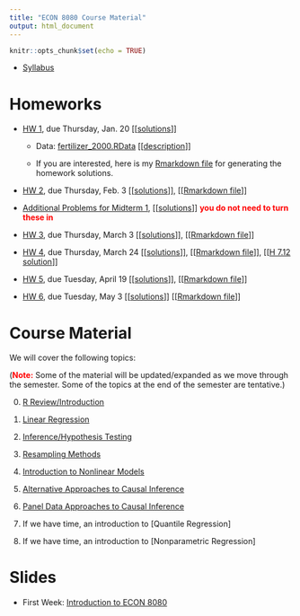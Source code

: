 ```yaml
---
title: "ECON 8080 Course Material"
output: html_document
---
```


```r
knitr::opts_chunk$set(echo = TRUE)
```

- [Syllabus](syllabus.pdf)

# Homeworks

* [HW 1](hw1.html), due Thursday, Jan. 20 [[[solutions](hw1_sol.pdf)]]

  - Data: [fertilizer_2000.RData](fertilizer_2000.RData) [[[description](fertilizer_description.txt)]]
  
  - If you are interested, here is my [Rmarkdown file](https://github.com/bcallaway11/bcallaway11.github.io/blob/master/Courses/ECON_8080_Spring_2022/hw1_sol.Rmd) for generating the homework solutions.

* [HW 2](hw2.html), due Thursday, Feb. 3 [[[solutions](hw2_sol.pdf)]], [[[Rmarkdown file](https://github.com/bcallaway11/bcallaway11.github.io/blob/master/Courses/ECON_8080_Spring_2022/hw2_sol.Rmd)]]

* [Additional Problems for Midterm 1](additional_practice1.html), [[[solutions](additional_practice1_sol.pdf)]] <span style="color: red; font-weight: bold;">you do not need to turn these in</span>

* [HW 3](hw3.html), due Thursday, March 3 [[[solutions](hw3_sol.pdf)]], [[[Rmarkdown file](https://github.com/bcallaway11/bcallaway11.github.io/blob/master/Courses/ECON_8080_Spring_2022/hw3_sol.Rmd)]]

* [HW 4](hw4.html), due Thursday, March 24 [[[solutions](hw4_sol.pdf)]], [[[Rmarkdown file](https://github.com/bcallaway11/bcallaway11.github.io/blob/master/Courses/ECON_8080_Spring_2022/hw4_sol.Rmd)]], [[[H 7.12 solution](h7-12_sol.pdf)]]

* [HW 5](hw5.html), due Tuesday, April 19 [[[solutions](hw5_sol.pdf)]], [[[Rmarkdown file](https://github.com/bcallaway11/bcallaway11.github.io/blob/master/Courses/ECON_8080_Spring_2022/hw5_sol.Rmd)]]

* [HW 6](hw6.html), due Tuesday, May 3 [[[solutions](hw6_sol.pdf)]] [[[Rmarkdown file](https://github.com/bcallaway11/bcallaway11.github.io/blob/master/Courses/ECON_8080_Spring_2022/hw6_sol.Rmd)]]

# Course Material

We will cover the following topics:

(<span style="color: red; font-weight: bold;">Note:</span> Some of the material will be updated/expanded as we move through the semester.  Some of the topics at the end of the semester are tentative.)

0. [R Review/Introduction](introduction_to_R.html)

1. [Linear Regression](01_linear_regression.html)

2. [Inference/Hypothesis Testing](02_hypothesis_testing.html)

3. [Resampling Methods](03_resampling_methods.html)

4. [Introduction to Nonlinear Models](04_nonlinear_models.html)

5. [Alternative Approaches to Causal Inference](05_alternative_causal_inference.html)

6. [Panel Data Approaches to Causal Inference](06_panel_data_causal_inference.html)

8. If we have time, an introduction to [Quantile Regression]

9. If we have time, an introduction to [Nonparametric Regression]

# Slides

- First Week: [Introduction to ECON 8080](introduction_slides.html)

